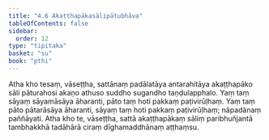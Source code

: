 ```yaml
---
title: "4.6 Akaṭṭhapākasālipātubhāva"
tableOfContents: false
sidebar:
  order: 12
type: "tipitaka"
basket: "su"
book: "pthi"
---
```



<DynamicBreadcrumb />

<Division number="125" book="pthi" bookNo="8" page="73">

<Paragraph number="261" book="pthi">
Atha kho tesaṃ, vāseṭṭha, sattānaṃ padālatāya antarahitāya akaṭṭhapāko sāli pāturahosi akaṇo athuso suddho sugandho taṇḍulapphalo. Yaṃ taṃ sāyaṃ sāyamāsāya āharanti, pāto taṃ hoti pakkaṃ paṭivirūḷhaṃ. Yaṃ taṃ pāto pātarāsāya āharanti, sāyaṃ taṃ hoti pakkaṃ paṭivirūḷhaṃ; nāpadānaṃ paññāyati. Atha kho te, vāseṭṭha, sattā akaṭṭhapākaṃ sāliṃ paribhuñjantā tambhakkhā tadāhārā ciraṃ dīghamaddhānaṃ aṭṭhaṃsu.
</Paragraph>
</Division>